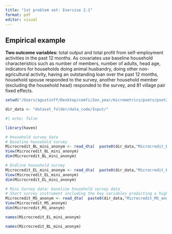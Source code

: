 ```yaml
---
title: "1st problem set: Exercise 2.1"
format: pdf
editor: visual
---
```




## Empirical example


**Two outcome variables:** total output and total profit from self-employment activities in the past 12 months.
As covariates use baseline household characteristics such as number of members, number of adults, head age, indicators for households doing animal husbandry, doing other non-agricultural activity, having an outstanding loan over the past 12 months, household spouse responded to the survey, another household member (excluding the household head) responded to the survey, and 81 village pair fixed effects.


```r
setwd("/Users/agustinff/Desktop/cemfi/2on_year/micrometrics/psets/pset2/practice")

dir_data <- "dataset_folder/data_code/Input/"

```



```r
#| echo: false

library(haven)

# Household survey data
# Baseline household survey 
Microcredit_BL_mini_anonym <- read_dta(  paste0(dir_data,"Microcredit_BL_mini_anonym.dta") )
View(Microcredit_BL_mini_anonym)
dim(Microcredit_BL_mini_anonym)

# Endline household survey
Microcredit_EL_mini_anonym <- read_dta(  paste0(dir_data,"Microcredit_EL_mini_anonym.dta") )
View(Microcredit_EL_mini_anonym)
dim(Microcredit_EL_mini_anonym) 

# Mini Survey data: baseline household survey data
# Short survey instrument including the key variables predicting a higher likelihood to borrow?
Microcredit_MS_anonym <- read_dta(  paste0(dir_data,"Microcredit_MS_anonym.dta") )
View(Microcredit_MS_anonym)
dim(Microcredit_MS_anonym)

names(Microcredit_EL_mini_anonym)

```


```r

names(Microcredit_BL_mini_anonym)


```









